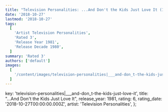 ```yaml
---
title: "Television Personalities: ...And Don't the Kids Just Love It (1981)"
date: '2018-10-27'
lastmod: '2018-10-27'
tags:
  [
    'Artist Television Personalities',
    'Rated 3',
    'Release Year 1981',
    'Release Decade 1980',
  ]
summary: 'Rated 3'
authors: ['default']
images:
  [
    '/content/images/television-personalities|___and-don_t-the-kids-just-love-it.jpg',
  ]
---
```


  key: 'television-personalities|___and-don_t-the-kids-just-love-it',
  title: "...And Don't the Kids Just Love It",
  release_year: 1981,
  rating: 6,
  rating_date: '2018-10-27T00:00:00.000Z',
  artist: 'Television Personalities',
};

<MusicRating data={data} />
